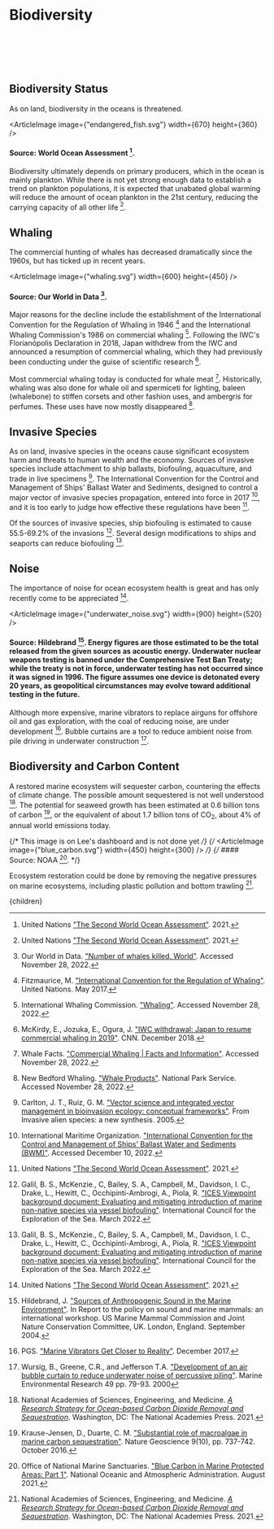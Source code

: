 



# Biodiversity

<br></br><br></br>

<MarinePreserveSolution />

## Biodiversity Status

As on land, biodiversity in the oceans is threatened.

<ArticleImage image={"endangered_fish.svg"} width={670} height={360} />
#### Source: World Ocean Assessment [^3].

Biodiversity ultimately depends on primary producers, which in the ocean is mainly plankton. While there is not yet strong enough data to establish a trend on plankton populations, it is expected that unabated global warming will reduce the amount of ocean plankton in the 21st century, reducing the carrying capacity of all other life [^3].

## Whaling

The commercial hunting of whales has decreased dramatically since the 1960s, but has ticked up in recent years.

<ArticleImage image={"whaling.svg"} width={600} height={450} />
#### Source: Our World in Data [^5].

Major reasons for the decline include the establishment of the International Convention for the Regulation of Whaling in 1946 [^6] and the International Whaling Commission's 1986 on commercial whaling [^7]. Following the IWC's Florianópolis Declaration in 2018, Japan withdrew from the IWC and announced a resumption of commercial whaling, which they had previously been conducting under the guise of scientific research [^8].

Most commercial whaling today is conducted for whale meat [^9]. Historically, whaling was also done for whale oil and spermiceti for lighting, baleen (whalebone) to stiffen corsets and other fashion uses, and ambergris for perfumes. These uses have now mostly disappeared [^10].

<WhaleBan />
<WhaleWatching />

## Invasive Species

As on land, invasive species in the oceans cause significant ecosystem harm and threats to human wealth and the economy. Sources of invasive species include attachment to ship ballasts, biofouling, aquaculture, and trade in live specimens [^is1]. The International Convention for the Control and Management of Ships' Ballast Water and Sediments, designed to control a major vector of invasive species propagation, entered into force in 2017 [^is2], and it is too early to judge how effective these regulations have been [^3].

Of the sources of invasive species, ship biofouling is estimated to cause 55.5-69.2% of the invasions [^is3]. Several design modifications to ships and seaports can reduce biofouling [^is3].

## Noise

The importance of noise for ocean ecosystem health is great and has only recently come to be appreciated [^3].

<ArticleImage image={"underwater_noise.svg"} width={900} height={520} />
#### Source: Hildebrand [^h]. Energy figures are those estimated to be the total released from the given sources as acoustic energy. Underwater nuclear weapons testing is banned under the Comprehensive Test Ban Treaty; while the treaty is not in force, underwater testing has not occurred since it was signed in 1996. The figure assumes one device is detonated every 20 years, as geopolitical circumstances may evolve toward additional testing in the future.

<ShippingNoiseSpeedSolution />
<ShippingNoiseSolution />

Although more expensive, marine vibrators to replace airguns for offshore oil and gas exploration, with the coal of reducing noise, are under development [^n1]. Bubble curtains are a tool to reduce ambient noise from pile driving in underwater construction [^n2].

## Biodiversity and Carbon Content
A restored marine ecosystem will sequester carbon, countering the effects of climate change. The possible amount sequestered is not well understood [^2]. The potential for seaweed growth has been estimated at 0.6 billion tons of carbon [^1], or the equivalent of about 1.7 billion tons of CO<sub>2</sub>, about 4% of annual world emissions today.

{/* This image is on Lee's dashboard and is not done yet */}
{/* <ArticleImage image={"blue_carbon.svg"} width={450} height={300} /> */}
{/* #### Source: NOAA [^4]. */}

Ecosystem restoration could be done by removing the negative pressures on marine ecosystems, including plastic pollution and bottom trawling [^2].

[^n1]: PGS. ["Marine Vibrators Get Closer to Reality"](https://www.pgs.com/company/resources/feature-stories/marine-vibrators/). December 2017.

[^n2]: Wursig, B., Greene, C.R., and Jefferson T.A. ["Development of an air bubble curtain to reduce underwater noise of percussive piling"](https://www.frogenvironmental.co.uk/research-paper/using-bubble-curtains-to-reduce-underwater-noise-of-piling/). Marine Environmental Research 49 pp. 79-93. 2000

[^is1]: Carlton, J. T., Ruiz, G. M. ["Vector science and integrated vector management in bioinvasion ecology: conceptual frameworks"](https://www.cabdirect.org/cabdirect/abstract/20053159004). From Invasive alien species: a new synthesis. 2005.

[^is2]: International Maritime Organization. ["International Convention for the Control and Management of Ships' Ballast Water and Sediments (BWM)"](https://www.imo.org/en/About/Conventions/Pages/International-Convention-for-the-Control-and-Management-of-Ships%27-Ballast-Water-and-Sediments-(BWM).aspx). Accessed December 10, 2022.

[^is3]: Galil, B. S., McKenzie., C, Bailey, S. A., Campbell, M., Davidson, I. C., Drake, L., Hewitt, C., Occhipinti-Ambrogi, A., Piola, R. ["ICES Viewpoint background document: Evaluating and mitigating introduction of marine non-native species via vessel biofouling"](https://ices-library.figshare.com/articles/report/ICES_Viewpoint_background_document_Evaluating_and_mitigating_introduction_of_marine_non-native_species_via_vessel_biofouling/19255502). International Council for the Exploration of the Sea. March 2022.

[^1]: Krause-Jensen, D., Duarte, C. M. ["Substantial role of macroalgae in marine carbon sequestration"](https://www.nature.com/articles/ngeo2790). Nature Geoscience 9(10), pp. 737-742. October 2016.

[^2]: National Academies of Sciences, Engineering, and Medicine. [*A Research Strategy for Ocean-based Carbon Dioxide Removal and Sequestration*](https://www.nap.edu/catalog/26278/a-research-strategy-for-ocean-based-carbon-dioxide-removal-and-sequestration). Washington, DC: The National Academies Press. 2021.

[^3]: United Nations ["The Second World Ocean Assessment"](https://www.un.org/regularprocess/woa2launch). 2021.

[^4]: Office of National Marine Sanctuaries. ["Blue Carbon in Marine Protected Areas: Part 1"](https://farallones.org/climate/blue-carbon). National Oceanic and Atmospheric Administration. August 2021.

[^5]: Our World in Data. ["Number of whales killed, World"](https://ourworldindata.org/grapher/whale-catch). Accessed November 28, 2022.

[^6]: Fitzmaurice, M. ["International Convention for the Regulation of Whaling"](https://legal.un.org/avl/ha/icrw/icrw.html). United Nations. May 2017.

[^7]: International Whaling Commission. ["Whaling"](https://iwc.int/management-and-conservation/whaling). Accessed November 28, 2022.

[^8]: McKirdy, E., Jozuka, E., Ogura, J. ["IWC withdrawal: Japan to resume commercial whaling in 2019"](https://www.cnn.com/2018/12/25/asia/japan-withdrawal-international-whaling-commission-intl/index.html). CNN. December 2018.

[^9]: Whale Facts. ["Commercial Whaling | Facts and Information"](https://www.whalefacts.org/commercial-whaling/). Accessed November 28, 2022.

[^10]: New Bedford Whaling. ["Whale Products"](https://www.nps.gov/nebe/learn/historyculture/whaleproducts.htm). National Park Service. Accessed November 28, 2022.

[^h]: Hildebrand, J. ["Sources of Anthropogenic Sound in the Marine Environment"](https://www.mmc.gov/wp-content/uploads/hildebrand.pdf). In Report to the policy on sound and marine mammals: an international workshop. US Marine Mammal Commission and Joint Nature Conservation Committee, UK. London, England. September 2004.

  <Article
    focusAreaUrl={focusAreaUrl}
    hierarchy={hierarchy}
    site={site}
  >
    {children}
  </Article>